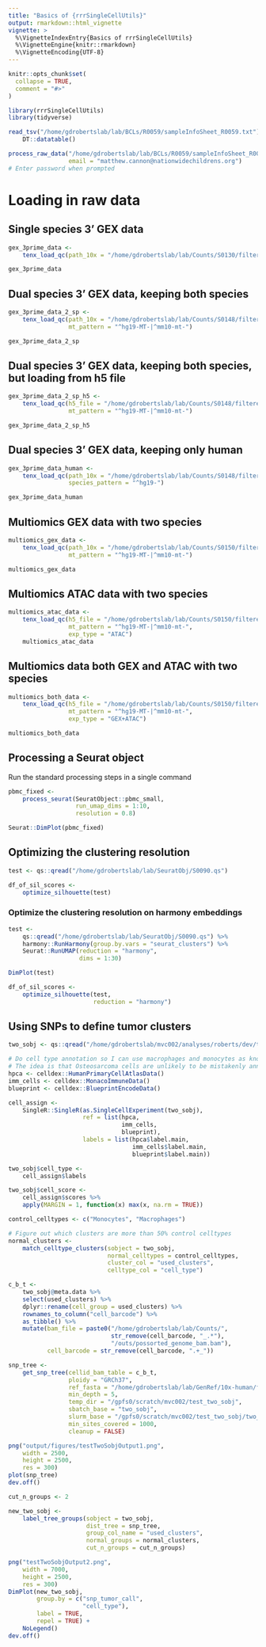 ```yaml
---
title: "Basics of {rrrSingleCellUtils}"
output: rmarkdown::html_vignette
vignette: >
  %\VignetteIndexEntry{Basics of rrrSingleCellUtils}
  %\VignetteEngine{knitr::rmarkdown}
  %\VignetteEncoding{UTF-8}
---
```


```r
knitr::opts_chunk$set(
  collapse = TRUE,
  comment = "#>"
)
```

```r
library(rrrSingleCellUtils)
library(tidyverse)
```

```r
read_tsv("/home/gdrobertslab/lab/BCLs/R0059/sampleInfoSheet_R0059.txt") %>%
    DT::datatable()

process_raw_data("/home/gdrobertslab/lab/BCLs/R0059/sampleInfoSheet_R0059.txt",
                 email = "matthew.cannon@nationwidechildrens.org")
# Enter password when prompted
```

# Loading in raw data
## Single species 3' GEX data
```r
gex_3prime_data <-
    tenx_load_qc(path_10x = "/home/gdrobertslab/lab/Counts/S0130/filtered_feature_bc_matrix")

gex_3prime_data
```

## Dual species 3' GEX data, keeping both species
```r
gex_3prime_data_2_sp <-
    tenx_load_qc(path_10x = "/home/gdrobertslab/lab/Counts/S0148/filtered_feature_bc_matrix",
                 mt_pattern = "^hg19-MT-|^mm10-mt-")

gex_3prime_data_2_sp
```

## Dual species 3' GEX data, keeping both species, but loading from h5 file
```r
gex_3prime_data_2_sp_h5 <-
    tenx_load_qc(h5_file = "/home/gdrobertslab/lab/Counts/S0148/filtered_feature_bc_matrix.h5",
                 mt_pattern = "^hg19-MT-|^mm10-mt-")

gex_3prime_data_2_sp_h5
```

## Dual species 3' GEX data, keeping only human
```r
gex_3prime_data_human <-
    tenx_load_qc(path_10x = "/home/gdrobertslab/lab/Counts/S0148/filtered_feature_bc_matrix",
                 species_pattern = "^hg19-")

gex_3prime_data_human
```

## Multiomics GEX data with two species
```r
multiomics_gex_data <-
    tenx_load_qc(path_10x = "/home/gdrobertslab/lab/Counts/S0150/filtered_feature_bc_matrix",
                 mt_pattern = "^hg19-MT-|^mm10-mt-")

multiomics_gex_data
```

## Multiomics ATAC data with two species
```r
multiomics_atac_data <-
    tenx_load_qc(h5_file = "/home/gdrobertslab/lab/Counts/S0150/filtered_feature_bc_matrix.h5",
                 mt_pattern = "^hg19-MT-|^mm10-mt-",
                 exp_type = "ATAC")
    multiomics_atac_data
```

## Multiomics data both GEX and ATAC with two species
```r
multiomics_both_data <-
    tenx_load_qc(h5_file = "/home/gdrobertslab/lab/Counts/S0150/filtered_feature_bc_matrix.h5",
                 mt_pattern = "^hg19-MT-|^mm10-mt-",
                 exp_type = "GEX+ATAC")

multiomics_both_data
```

## Processing a Seurat object
Run the standard processing steps in a single command
```r
pbmc_fixed <-
    process_seurat(SeuratObject::pbmc_small,
                   run_umap_dims = 1:10,
                   resolution = 0.8)

Seurat::DimPlot(pbmc_fixed)
```

## Optimizing the clustering resolution
```r
test <- qs::qread("/home/gdrobertslab/lab/SeuratObj/S0090.qs")

df_of_sil_scores <-
    optimize_silhouette(test)
```

### Optimize the clustering resolution on harmony embeddings
```r
test <-
    qs::qread("/home/gdrobertslab/lab/SeuratObj/S0090.qs") %>%
    harmony::RunHarmony(group.by.vars = "seurat_clusters") %>%
    Seurat::RunUMAP(reduction = "harmony",
                    dims = 1:30)

DimPlot(test)

df_of_sil_scores <-
    optimize_silhouette(test,
                        reduction = "harmony")

```

## Using SNPs to define tumor clusters
```r
two_sobj <- qs::qread("/home/gdrobertslab/mvc002/analyses/roberts/dev/testSnps/output/patient_met_1/two_sobj.qs")

# Do cell type annotation so I can use macrophages and monocytes as known normal cells
# The idea is that Osteosarcoma cells are unlikely to be mistakenly annotated as macrophages or monocytes
hpca <- celldex::HumanPrimaryCellAtlasData()
imm_cells <- celldex::MonacoImmuneData()
blueprint <- celldex::BlueprintEncodeData()

cell_assign <-
    SingleR::SingleR(as.SingleCellExperiment(two_sobj),
                     ref = list(hpca,
                                imm_cells,
                                blueprint),
                     labels = list(hpca$label.main,
                                   imm_cells$label.main,
                                   blueprint$label.main))

two_sobj$cell_type <-
    cell_assign$labels

two_sobj$cell_score <-
    cell_assign$scores %>%
    apply(MARGIN = 1, function(x) max(x, na.rm = TRUE))

control_celltypes <- c("Monocytes", "Macrophages")

# Figure out which clusters are more than 50% control celltypes
normal_clusters <-
    match_celltype_clusters(sobject = two_sobj,
                            normal_celltypes = control_celltypes,
                            cluster_col = "used_clusters",
                            celltype_col = "cell_type")

c_b_t <-
    two_sobj@meta.data %>%
    select(used_clusters) %>%
    dplyr::rename(cell_group = used_clusters) %>%
    rownames_to_column("cell_barcode") %>%
    as_tibble() %>%
    mutate(bam_file = paste0("/home/gdrobertslab/lab/Counts/",
                             str_remove(cell_barcode, "_.*"),
                             "/outs/possorted_genome_bam.bam"),
           cell_barcode = str_remove(cell_barcode, ".+_"))

snp_tree <-
    get_snp_tree(cellid_bam_table = c_b_t,
                 ploidy = "GRCh37",
                 ref_fasta = "/home/gdrobertslab/lab/GenRef/10x-human/fasta/genome.fa",
                 min_depth = 5,
                 temp_dir = "/gpfs0/scratch/mvc002/test_two_sobj",
                 sbatch_base = "two_sobj",
                 slurm_base = "/gpfs0/scratch/mvc002/test_two_sobj/two_sobj",
                 min_sites_covered = 1000,
                 cleanup = FALSE)

png("output/figures/testTwoSobjOutput1.png",
    width = 2500,
    height = 2500,
    res = 300)
plot(snp_tree)
dev.off()

cut_n_groups <- 2

new_two_sobj <-
    label_tree_groups(sobject = two_sobj,
                      dist_tree = snp_tree,
                      group_col_name = "used_clusters",
                      normal_groups = normal_clusters,
                      cut_n_groups = cut_n_groups)

png("testTwoSobjOutput2.png",
    width = 7000,
    height = 2500,
    res = 300)
DimPlot(new_two_sobj,
        group.by = c("snp_tumor_call",
                     "cell_type"),
        label = TRUE,
        repel = TRUE) +
    NoLegend()
dev.off()
```